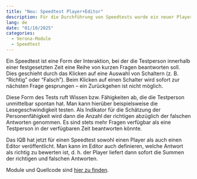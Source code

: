 ```yaml
---
title: "Neu: Speedtest Player+Editor"
description: Für die Durchführung von Speedtests wurde ein neuer Player und Editor veröffentlicht.
lang: de
date: "01/10/2025"
categories:
  - Verona-Module
  - Speedtest
---
```


Ein Speedtest ist eine Form der Interaktion, bei der die Testperson innerhalb einer festgesetzten Zeit eine Reihe von kurzen Fragen beantworten soll. Dies geschieht durch das Klicken auf eine Auswahl von Schaltern (z. B. "Richtig" oder "Falsch"). Beim Klicken auf einen Schalter wird sofort zur nächsten Frage gesprungen -- ein Zurückgehen ist nicht möglich.

Diese Form des Tests ruft Wissen bzw. Fähigkeiten ab, die die Testperson unmittelbar spontan hat. Man kann hierüber beispielsweise die Lesegeschwindigkeit testen. Als Indikator für die Schätzung der Personenfähigkeit wird dann die Anzahl der richtigen abzüglich der falschen Antworten genommen. Es sind stets mehr Fragen verfügbar als eine Testperson in der verfügbaren Zeit beantworten könnte.

Das IQB hat jetzt für einen Speedtest sowohl einen Player als auch einen Editor veröffentlicht. Man kann im Editor auch definieren, welche Antwort als richtig zu bewerten ist, d. h. der Player liefert dann sofort die Summen der richtigen und falschen Antworten.

Module und Quellcode sind [hier zu finden](https://github.com/iqb-berlin/verona-modules-speedtest).